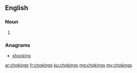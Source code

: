 ==English==

===Noun===
{{head|en|plural}}

# {{plural of|choking|lang=en}}

===Anagrams===
* [[shocking#English|shocking]]

[[ar:chokings]]
[[fr:chokings]]
[[ku:chokings]]
[[mg:chokings]]
[[my:chokings]]